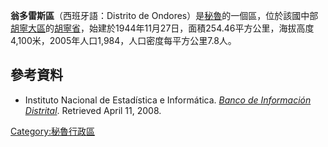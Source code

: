 '''翁多雷斯區'''（西班牙語：Distrito de Ondores）是[[秘魯|秘魯]]的一個區，位於該國中部[[胡寧大區|胡寧大區]]的[[胡寧省|胡寧省]]，始建於1944年11月27日，面積254.46平方公里，海拔高度4,100米，2005年人口1,984，人口密度每平方公里7.8人。

==參考資料==
*{{es icon}} Instituto Nacional de Estadística e Informática. ''[https://web.archive.org/web/20080423164200/http://desa.inei.gob.pe/mapas/bid/ Banco de Información Distrital]''. Retrieved April 11, 2008.

{{Peru-geo-stub}}
[[Category:秘魯行政區|Category:秘魯行政區]]